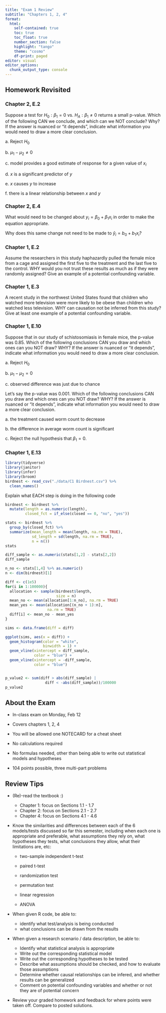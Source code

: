 ```yaml
---
title: "Exam 1 Review"
subtitle: "Chapters 1, 2, 4"
format: 
  html:
    self-contained: true
    toc: true
    toc_float: true
    number_section: false
    highlight: "tango"
    theme: "cosmo"
    df-print: paged
editor: visual
editor_options: 
  chunk_output_type: console
---
```


## Homework Revisited

### Chapter 2, E.2

Suppose a test for *H*<sub>0</sub> : *β*<sub>1</sub> = 0 vs. *H*<sub>*A*</sub> : *β*<sub>1</sub> ≠ 0 returns a small p-value. Which of the following CAN we conclude, and which can we NOT conclude? Why? If the answer is nuanced or "it depends", indicate what information you would need to draw a more clear conclusion.

a\. Reject *H*<sub>0</sub>

b\. *μ*<sub>1</sub> − *μ*<sub>2</sub> ≠ 0

c\. model provides a good estimate of response for a given value of *x*<sub>*i*</sub>

d\. *x* is a significant predictor of *y*

e\. *x* causes *y* to increase

f\. there is a linear relationship between *x* and *y*

### Chapter 2, E.4

What would need to be changed about *y*<sub>*i*</sub> = *β*<sub>0</sub> + *β*<sub>1</sub>*x*<sub>*i*</sub> in order to make the equation appropriate.

Why does this same change not need to be made to *ŷ*<sub>*i*</sub> = *b*<sub>0</sub> + *b*<sub>1</sub>*x*<sub>*i*</sub>?

### Chapter 1, E.2

Assume the researchers in this study haphazardly pulled the female mice from a cage and assigned the first five to the treatment and the last five to the control. WHY would you not trust these results as much as if they were randomly assigned? Give an example of a potential confounding variable.

### Chapter 1, E.3

A recent study in the northwest United States found that children who watched more television were more likely to be obese than children who watched less television. WHY can causation not be inferred from this study? Give at least one example of a potential confounding variable.

### Chapter 1, E.10

Suppose that in our study of schistosomiasis in female mice, the p-value was 0.85. Which of the following conclusions CAN you draw and which ones can you NOT draw? WHY? If the answer is nuanced or "it depends", indicate what information you would need to draw a more clear conclusion.

a\. Reject *H*<sub>0</sub>

b\. *μ*<sub>1</sub> − *μ*<sub>2</sub> = 0

c\. observed difference was just due to chance

Let's say the p-value was 0.001. Which of the following conclusions CAN you draw and which ones can you NOT draw? WHY? If the answer is nuanced or "it depends", indicate what information you would need to draw a more clear conclusion.

a\. the treatment caused worm count to decrease

b\. the difference in average worm count is significant

c\. Reject the null hypothesis that *β*<sub>1</sub> = 0.

### Chapter 1, E.13

```r
library(tidyverse)
library(janitor)
library(infer)
library(broom)
birdnest <- read_csv("./data/C1 Birdnest.csv") %>% 
  clean_names()
```


Explain what EACH step is doing in the following code

```r
birdnest <- birdnest %>% 
  mutate(length = as.numeric(length),
         closed_fct = if_else(closed == 0, "no", "yes"))

stats <- birdnest %>% 
  group_by(closed_fct) %>% 
  summarize(mean_length = mean(length, na.rm = TRUE),
            sd_length = sd(length, na.rm = TRUE),
            n = n())
stats

diff_sample <- as.numeric(stats[1,2] - stats[2,2])
diff_sample

n_no <- stats[1,4] %>% as.numeric()
n <- dim(birdnest)[1]

diff <- c(1e5)
for(i in 1:100000){
  allocation <- sample(birdnest$length, 
                       size = n)
  mean_no <- mean(allocation[1:n_no], na.rm = TRUE)
  mean_yes <- mean(allocation[(n_no + 1):n],
                   na.rm = TRUE)
  diff[i] <- mean_no - mean_yes
}

sims <- data.frame(diff = diff)

ggplot(sims, aes(x = diff)) +
  geom_histogram(color = "white",
                 binwidth = 1) +
  geom_vline(xintercept = diff_sample, 
             color = "blue") +
  geom_vline(xintercept = -diff_sample, 
             color = "blue")


p_value2 <- sum(diff > abs(diff_sample) | 
                  diff < -abs(diff_sample))/100000
p_value2
```


## About the Exam

- In-class exam on Monday, Feb 12

- Covers chapters 1, 2, 4

- You will be allowed one NOTECARD for a cheat sheet

- No calculations required

- No formulas needed, other than being able to write out statistical models and hypotheses

- 104 points possible, three multi-part problems


## Review Tips

- (Re)-read the textbook :)
    - Chapter 1: focus on Sections 1.1 - 1.7
    - Chapter 2: focus on Sections 2.1 - 2.7
    - Chapter 4: focus on Sections 4.1 - 4.6

-   Know the similarities and differences between each of the 6 models/tests discussed so far this semester, including when each one is appropriate and preferable, what assumptions they rely on, what hypotheses they tests, what conclusions they allow, what their limitations are, etc:

    -   two-sample independent t-test

    -   paired t-test

    -   randomization test

    -   permutation test

    -   linear regression

    -   ANOVA

- When given R code, be able to:

    - identify what test/analysis is being conducted
    - what conclusions can be drawn from the results

- When given a research scenario / data description, be able to:

    - Identify what statistical analysis is appropriate
    - Write out the corresponding statistical model
    - Write out the corresponding hypotheses to be tested
    - Describe what assumptions should be checked, and how to evaluate those assumptions
    - Determine whether causal relationships can be infered, and whether results can be generalized
    - Comment on potential confounding variables and whether or not they are of potential concern
    
- Review your graded homework and feedback for where points were taken off. Compare to posted solutions.


